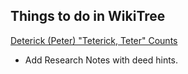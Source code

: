 == Things to do in WikiTree ==

[https://www.wikitree.com/wiki/Counts-141 Deterick (Peter) "Teterick, Teter" Counts]
* Add Research Notes with deed hints.